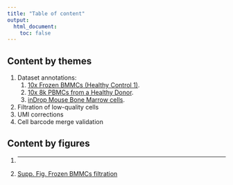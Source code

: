 ```yaml
---
title: "Table of content"
output:
  html_document:
    toc: false
---
```


## Content by themes

1. Dataset annotations:
    1. [10x Frozen BMMCs (Healthy Control 1)](annotation__annotation_bmmc1.html).
    2. [10x 8k PBMCs from a Healthy Donor](annotation__annotation_pbmc8k.html).
    3. [inDrop Mouse Bone Marrow cells]().
2. Filtration of low-quality cells
3. UMI corrections
4. Cell barcode merge validation

## Content by figures
1. ---
2. [Supp. Fig. Frozen BMMCs filtration](low_quality_cells__validation_bmmc1.Rmd#final_figure)
